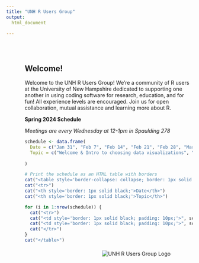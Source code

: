 ```yaml
---
title: "UNH R Users Group"
output: 
  html_document
  
---
```


<style type="text/css">
.title {
  display: none;
}

#getting-started img {
  margin-right: 50px;
}

</style>

<div class="row" style="padding-top: 30px;margin-left: 50px;">
<div class="col-sm-6">

# **Welcome!**

Welcome to the UNH R Users Group! We're a community of R users at the University of New Hampshire dedicated to supporting one another in using coding software for research, education, and for fun! All experience levels are encouraged. Join us for open collaboration, mutual assistance and learning more about R.



**<span style="font-weight:bold;">Spring 2024 Schedule </span>**

*Meetings are every Wednesday at 12-1pm in Spaulding 278*

```r

schedule <- data.frame(
  Date = c("Jan 31", "Feb 7", "Feb 14", "Feb 21", "Feb 28", "March 6", "March 13", "March 20", "March 27", "April 3", "April 10", "April 17", "April 24", "May 1"),
  Topic = c("Welcome & Intro to choosing data visualizations", "ggplot color schemes", "leaflet", "making plot themes", "Mult-panel plots","swirl", "teaching R topic", "Spring Break", "Poisson regressions", "Interpreting model outputs", "for loops", "TBD", "intro to purr", "intro to target") 
  
)

# Print the schedule as an HTML table with borders
cat("<table style='border-collapse: collapse; border: 1px solid black;'>")
cat("<tr>")
cat("<th style='border: 1px solid black;'>Date</th>")
cat("<th style='border: 1px solid black;'>Topic</th>")

for (i in 1:nrow(schedule)) {
  cat("<tr>")
  cat("<td style='border: 1px solid black; padding: 10px;'>", schedule$Date[i], "</td>")
  cat("<td style='border: 1px solid black; padding: 10px;'>", schedule$Topic[i], "</td>")
  cat("</tr>")
}
cat("</table>")
```
</div>
</div>
<div class="col-sm-6"style="margin-top: 20px;text-align: right;">

<img src="images/UNH_RUsers.png" alt="UNH R Users Group Logo" style="max-width: 250px; height: auto;margin-right: 60px;">




</div>
